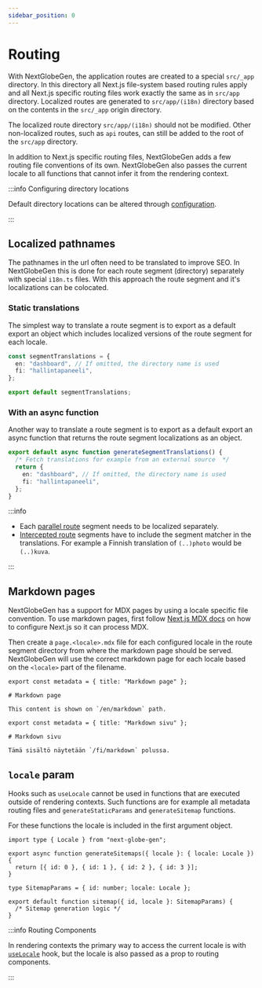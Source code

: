 ```yaml
---
sidebar_position: 0
---
```



# Routing

With NextGlobeGen, the application routes are created to a special `src/_app` directory. In this directory all Next.js file-system based routing rules apply and all Next.js specific routing files work exactly the same as in `src/app` directory. Localized routes are generated to `src/app/(i18n)` directory based on the contents in the `src/_app` origin directory.

The localized route directory `src/app/(i18n)` should not be modified. Other non-localized routes, such as `api` routes, can still be added to the root of the `src/app` directory.

In addition to Next.js specific routing files, NextGlobeGen adds a few routing file conventions of its own. NextGlobeGen also passes the current locale to all functions that cannot infer it from the rendering context.

:::info Configuring directory locations

Default directory locations can be altered through [configuration](./configuration.mdx#routes).

:::

## Localized pathnames

The pathnames in the url often need to be translated to improve SEO. In NextGlobeGen this is done for each route segment (directory) separately with special `i18n.ts` files. With this approach the route segment and it's localizations can be colocated.

### Static translations

The simplest way to translate a route segment is to export as a default export an object which includes localized versions of the route segment for each locale.

```ts title="src/_app/dashboard/i18n.ts"
const segmentTranslations = {
  en: "dashboard", // If omitted, the directory name is used
  fi: "hallintapaneeli",
};

export default segmentTranslations;
```

### With an async function

Another way to translate a route segment is to export as a default export an async function that returns the route segment localizations as an object.

```ts title="src/_app/dashboard/i18n.ts"
export default async function generateSegmentTranslations() {
  /* Fetch translations for example from an external source  */
  return {
    en: "dashboard", // If omitted, the directory name is used
    fi: "hallintapaneeli",
  };
}
```

:::info

- Each [parallel route](https://nextjs.org/docs/app/building-your-application/routing/parallel-routes) segment needs to be localized separately.
- [Intercepted route](https://nextjs.org/docs/app/building-your-application/routing/parallel-routes) segments have to include the segment matcher in the translations. For example a Finnish translation of `(..)photo` would be `(..)kuva`.

:::

## Markdown pages

NextGlobeGen has a support for MDX pages by using a locale specific file convention. To use markdown pages, first follow [Next.js MDX docs](https://nextjs.org/docs/app/building-your-application/configuring/mdx) on how to configure Next.js so it can process MDX.

Then create a `page.<locale>.mdx` file for each configured locale in the route segment directory from where the markdown page should be served. NextGlobeGen will use the correct markdown page for each locale based on the `<locale>` part of the filename.

<Tabs>
<TabItem value="English MDX Page" >

```mdx title="./src/_app/markdown/page.en.mdx"
export const metadata = { title: "Markdown page" };

# Markdown page

This content is shown on `/en/markdown` path.
```

</TabItem >
<TabItem value="Finnish MDX Page">

```mdx title="./src/_app/markdown/page.fi.mdx"
export const metadata = { title: "Markdown sivu" };

# Markdown sivu

Tämä sisältö näytetään `/fi/markdown` polussa.
```

</TabItem >
</Tabs>

## `locale` param

Hooks such as `useLocale` cannot be used in functions that are executed outside of rendering contexts. Such functions are for example all metadata routing files and `generateStaticParams` and `generateSitemap` functions.

For these functions the locale is included in the first argument object.

```tsx title="src/_app/sitemap.ts"
import type { Locale } from "next-globe-gen";

export async function generateSitemaps({ locale }: { locale: Locale }) {
  return [{ id: 0 }, { id: 1 }, { id: 2 }, { id: 3 }];
}

type SitemapParams = { id: number; locale: Locale };

export default function sitemap({ id, locale }: SitemapParams) {
  /* Sitemap generation logic */
}
```

:::info Routing Components

In rendering contexts the primary way to access the current locale is with [`useLocale`](./hooks.mdx#uselocale) hook, but the locale is also passed as a prop to routing components.

:::
